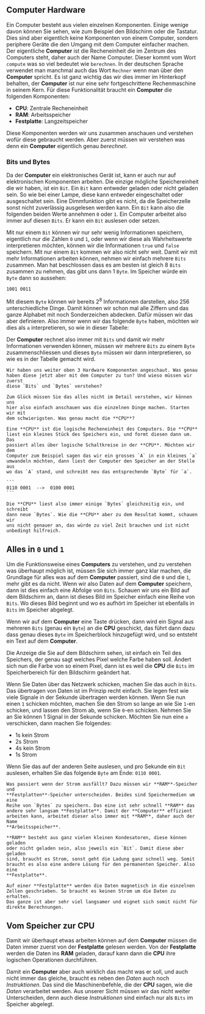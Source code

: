 
## Computer Hardware

Ein Computer besteht aus vielen einzelnen Komponenten. Einige wenige davon
können Sie sehen, wie zum Beispiel den Bildschirm oder die Tastatur. Dies sind
aber eigentlich keine Komponenten von einem Computer, sondern periphere Geräte
die den Umgang mit dem Computer einfacher machen. Der eigentliche **Computer**
ist die Recheneinheit die im Zentrum des Computers steht, daher auch der Name
Computer. Dieser kommt vom Wort `compute` was so viel bedeutet wie `berechnen`.
In der deutschen Sprache verwendet man manchmal auch das Wort `Rechner` wenn
man über den **Computer** spricht. Es ist ganz wichtig das wir dies immer im
Hinterkopf behalten, der **Computer** ist nur eine sehr fortgeschrittene
Rechenmaschine in seinem Kern. Für diese Funktionalität braucht ein
**Computer** die folgenden Komponenten:

- **CPU**: Zentrale Recheneinheit
- **RAM**: Arbeitsspeicher
- **Festplatte**: Langzeitspeicher

Diese Komponenten werden wir uns zusammen anschauen und verstehen wofür diese
gebraucht werden. Aber zuerst müssen wir verstehen was denn ein **Computer**
eigentlich genau *berechnet*.

### Bits und Bytes

Da der **Computer** ein elektronisches Gerät ist, kann er auch nur auf
elektronischen Komponenten arbeiten. Die einzige mögliche Speichereinheit die
wir haben, ist ein `Bit`. Ein `Bit` kann entweder geladen oder nicht geladen
sein. So wie bei einer Lampe, diese kann entweder eingeschaltet oder
ausgeschaltet sein. Eine Dimmfunktion gibt es nicht, da die Speicherzelle sonst
nicht zuverlässig ausgelesen werden kann. Ein `Bit` kann also die folgenden
beiden Werte annehmen `0` oder `1`. Ein Computer arbeitet also immer auf diesen
`Bits`. Er kann ein `Bit` auslesen oder setzen.

Mit nur einem `Bit` können wir nur sehr wenig Informationen speichern,
eigentlich nur die Zahlen `0` und `1`, oder wenn wir diese als Wahrheitswerte
interpretieren möchten, können wir die Informationen `true` und `false`
speichern. Mit nur einem `Bit` kommen wir also nicht sehr weit. Damit wir mit
mehr Informationen arbeiten können, nehmen wir einfach mehrere `Bits` zusammen.
Man hat beschlossen dass es am besten ist gleich 8 `Bits` zusammen zu nehmen,
das gibt uns dann 1 `Byte`. Im Speicher würde ein `Byte` dann so aussehen:

```text
1001 0011
```

Mit diesem `Byte` können wir bereits $2^8$ Informationen darstellen, also $256$
unterschiedliche Dinge. Damit können wir schon mal alle Ziffern und das ganze
Alphabet mit noch Sonderzeichen abdecken. Dafür müssen wir das aber definieren.
Also immer wenn wir das folgende `Byte` haben, möchten wir dies als `a`
interpretieren, so wie in dieser Tabelle:

<SmallASCII />

Der **Computer** rechnet also immer mit `Bits` und damit wir mehr Informationen
verwenden können, müssen wir mehrere `Bits` zu einem `Byte` zusammenschliessen
und dieses `Byte` müssen wir dann interpretieren, so wie es in der Tabelle
gemacht wird.

<Example title="Hardware Komponenten">

    Wir haben uns weiter oben 3 Hardware Komponenten angeschaut. Was genau
    haben diese jetzt aber mit dem Computer zu tun? Und wieso müssen wir zuerst
    diese `Bits` und `Bytes` verstehen?
    
    Zum Glück müssen Sie das alles nicht im Detail verstehen, wir können uns
    hier also einfach anschauen was die einzelnen Dinge machen. Starten wir mit
    dem schwierigsten. Was genau macht die **CPU**?

    Eine **CPU** ist die logische Recheneinheit des Computers. Die **CPU**
    liest ein kleines Stück des Speichers ein, und formt diesen dann um. Das
    passiert alles über logische Schaltkreise in der **CPU**. Möchten wir dem
    Computer zum Beispiel sagen das wir ein grosses `A` in ein kleines `a`
    umwandeln möchten, dann liest der Computer den Speicher an der Stelle aus
    wo das `A` stand, und schreibt neu das entsprechende `Byte` für `a`.

    ```
    0110 0001  -->  0100 0001
    ```

    Die **CPU** liest also immer einige `Bytes` gleichzeitig ein, und schreibt
    dann neue `Bytes`. Wie die **CPU** aber zu dem Resultat kommt, schauen wir
    uns nicht genauer an, das würde zu viel Zeit brauchen und ist nicht
    unbedingt hilfreich.

</Example>

## Alles in `0` und `1`

Um die Funktionsweise eines **Computers** zu verstehen, und zu verstehen was
überhaupt möglich ist, müssen Sie sich immer ganz klar machen, die Grundlage
für alles was auf dem **Computer** passiert, sind die `0` und die `1`, mehr
gibt es da nicht. Wenn wir also Daten auf dem **Computer** speichern, dann ist
dies einfach eine Abfolge von `Bits`. Schauen wir uns ein Bild auf dem
Bildschirm an, dann ist dieses Bild im Speicher einfach eine Reihe von `Bits`.
Wo dieses Bild beginnt und wo es aufhört im Speicher ist ebenfalls in `Bits` im
Speicher abgelegt.

Wenn wir auf dem **Computer** eine Taste drücken, dann wird ein Signal aus
mehreren `Bits` (genau ein `Byte`) an die **CPU** geschickt, das führt dann
dazu dass genau dieses `Byte` im Speicherblock hinzugefügt wird, und so
entsteht ein Text auf dem **Computer**.

Die Anzeige die Sie auf dem Bildschirm sehen, ist einfach ein Teil des
Speichers, der genau sagt welches Pixel welche Farbe haben soll. Ändert sich
nun die Farbe von so einem Pixel, dann ist es weil die **CPU** die `Bits` im
Speicherbereich für den Bildschirm geändert hat.

Wenn Sie Daten über das Netzwerk schicken, machen Sie das auch in `Bits`. Das
übertragen von Daten ist im Prinzip recht einfach. Sie legen fest wie viele
Signale in der Sekunde übertragen werden können. Wenn Sie nun einen `1`
schicken möchten, machen Sie den Strom so lange an wie Sie `1`-en schicken, und
lassen den Strom ab, wenn Sie `0`-en schicken. Nehmen Sie an Sie können 1
Signal in der Sekunde schicken. Möchten Sie nun eine `a` verschicken, dann
machen Sie folgendes:

- 1s kein Strom
- 2s Strom
- 4s kein Strom
- 1s Strom

Wenn Sie das auf der anderen Seite auslesen, und pro Sekunde ein `Bit`
auslesen, erhalten Sie das folgende `Byte` am Ende: `0110 0001`.

<Example title="Stromausfall">

    Was passiert wenn der Strom ausfällt? Dazu müssen wir **RAM**-Speicher und
    **Festplatten**-Speicher unterscheiden. Beides sind Speichermedien um eine
    Reihe von `Bytes` zu speichern. Das eine ist sehr schnell **RAM** das
    andere sehr langsam **Festplatte**. Damit der **Computer** effizient
    arbeiten kann, arbeitet dieser also immer mit **RAM**, daher auch der Name
    **Arbeitsspeicher**.

    **RAM** besteht aus ganz vielen kleinen Kondesatoren, diese können geladen
    oder nicht geladen sein, also jeweils ein `Bit`. Damit diese aber geladen
    sind, braucht es Strom, sonst geht die Ladung ganz schnell weg. Somit
    braucht es also eine andere Lösung für den permanenten Speicher. Also eine
    **Festplatte**.

    Auf einer **Festplatte** werden die Daten magnetisch in die einzelnen
    Zellen geschrieben. So braucht es keinen Strom um die Daten zu erhalten.
    Das ganze ist aber sehr viel langsamer und eignet sich somit nicht für
    direkte Berechnungen.

</Example>

## Vom Speicher zur CPU

Damit wir überhaupt etwas arbeiten können auf dem **Computer** müssen die Daten
immer zuerst von der **Festplatte** gelesen werden. Von der **Festplatte**
werden die Daten ins **RAM** geladen, darauf kann dann die **CPU** ihre
logischen Operationen durchführen.

Damit ein **Computer** aber auch wirklich das macht was er soll, und auch nicht
immer das gleiche, braucht es neben den *Daten* auch noch *Instruktionen*. Das
sind die Maschinenbefehle, die der **CPU** sagen, wie die *Daten* verarbeitet
werden. Aus unserer Sicht müssen wir das nicht weiter Unterscheiden, denn auch
diese *Instruktionen* sind einfach nur als `Bits` im Speicher abgelegt.




